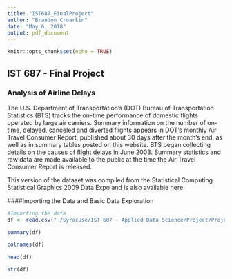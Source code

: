 ---
title: "IST687_FinalProject"
author: "Brandon Croarkin"
date: "May 6, 2018"
output: pdf_document
---

```{r setup, include=FALSE}
knitr::opts_chunk$set(echo = TRUE)
```

## IST 687 - Final Project
### Analysis of Airline Delays

The U.S. Department of Transportation's (DOT) Bureau of Transportation Statistics (BTS) tracks the on-time performance of domestic flights operated by large air carriers. Summary information on the number of on-time, delayed, canceled and diverted flights appears in DOT's monthly Air Travel Consumer Report, published about 30 days after the month's end, as well as in summary tables posted on this website. BTS began collecting details on the causes of flight delays in June 2003. Summary statistics and raw data are made available to the public at the time the Air Travel Consumer Report is released.

This version of the dataset was compiled from the Statistical Computing Statistical Graphics 2009 Data Expo and is also available here.

####Importing the Data and Basic Data Exploration

```{r}
#Importing the data
df <- read.csv("~/Syracuse/IST 687 - Applied Data Science/Project/Project Data/DelayedFlights.csv")
```

```{r}
summary(df)
```

```{r}
colnames(df)
```

```{r}
head(df)
```

```{r}
str(df)
```

```{r}

```

```{r}

```

```{r}

```

```{r}

```

```{r}

```

```{r}

```

```{r}

```

```{r}

```

```{r}

```

```{r}

```

```{r}

```

```{r}

```

























































































